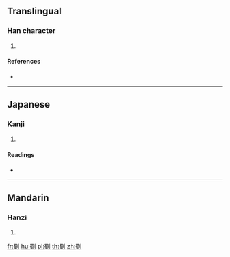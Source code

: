==Translingual==

===Han character===
{{Han char|rn=18|rad=刀|as=13|sn=15|four=|canj=WILN|ids=⿰蜀刂}}

# {{defn|Han|sort=刀13}}

====References====
* {{Han ref|kx=0144.280|dkj=02212|dj=0325.090|hdz=10358.080|uh=5285|ud=21125}}

----

==Japanese==

===Kanji===
{{ja-kanji|grade=|rs=刀13}}

# {{defn|lang=ja|sort=刀13}}

====Readings====
* {{ja-readings|on=[[たく]] (taku)|kun=}}

----

==Mandarin==

===Hanzi===
{{cmn-hanzi|pin=[[pǐ]] ([[pi3]]), [[zhuò]] ([[zhuo4]])|wg=p'i<sup>3</sup>, cho<sup>4</sup>}}

# {{defn|lang=cmn|sort=刀13}}

[[fr:劅]]
[[hu:劅]]
[[pl:劅]]
[[th:劅]]
[[zh:劅]]